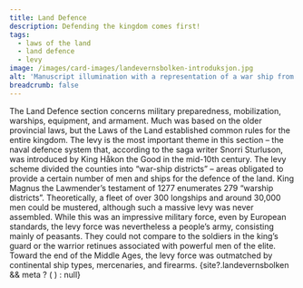 ```yaml
---
title: Land Defence
description: Defending the kingdom comes first!
tags:
  - laws of the land
  - land defence
  - levy
image: /images/card-images/landevernsbolken-introduksjon.jpg
alt: 'Manuscript illumination with a representation of a war ship from Codex Hardenbergianus (GKS 1154, fol. 9v)'
breadcrumb: false
---
```



<SitatHero 
    title='Land defence' 
    ingress='“Now, such a burdensome situation arises owing to the sins of men that a heathen or Christian army invades the realm of the King of Norway in some place.”'  
    footer='Land defence section, chapter 3'
/>

<Spacer height={10} />

<Container stil="firstletter text-left text-xl" columns={2} margin={10}>
  The Land Defence section concerns military preparedness, mobilization, warships, equipment, and armament. 
    Much was based on the older provincial laws, but the Laws of the Land established common rules for the entire kingdom. 
    The levy is the most important theme in this section – the naval defence system that, according to the saga writer Snorri Sturluson, was introduced by King Håkon the Good in the mid-10th century. 
    The levy scheme divided the counties into “war-ship districts” – areas obligated to provide a certain number of men and ships for the defence of the land. 
    King Magnus the Lawmender’s testament of 1277 enumerates 279 “warship districts”. 
    Theoretically, a fleet of over 300 longships and around 30,000 men could be mustered, although such a massive levy was never assembled. 
    While this was an impressive military force, even by European standards, the levy force was nevertheless a people’s army, consisting mainly of peasants. 
    They could not compare to the soldiers in the king’s guard or the warrior retinues associated with powerful men of the elite. 
    Toward the end of the Middle Ages, the levy force was outmatched by continental ship types, mercenaries, and firearms.
</Container>


<Container>
<Spacer height={10} />
    {site?.landevernsbolken && meta ? (
    <SubTextsCards items={site.landevernsbolken} meta={meta}  />
  ) : null}
</Container>

